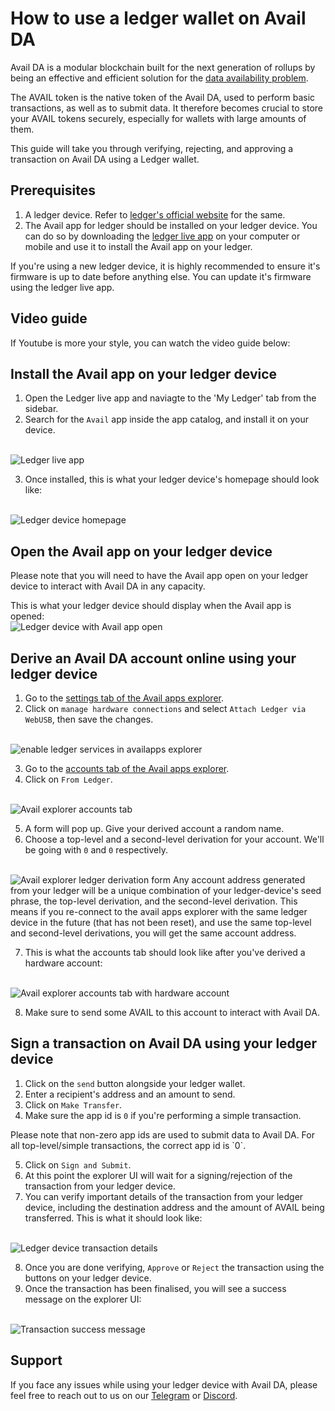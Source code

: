 
# How to use a ledger wallet on Avail DA

Avail DA is a modular blockchain built for the next generation of rollups by being an effective and efficient
solution for the [data availability problem](https://blog.availproject.org/data-availability-what-is-it/).

The AVAIL token is the native token of the Avail DA, used to perform basic transactions, as well as to submit data.
It therefore becomes crucial to store your AVAIL tokens securely, especially for wallets with large amounts of them.

This guide will take you through verifying, rejecting, and approving a transaction on Avail DA using a Ledger wallet.

## Prerequisites

1. A ledger device. Refer to [ledger's official website](https://www.ledger.com/) for the same.
2. The Avail app for ledger should be installed on your ledger device. You can do so by downloading the
[ledger live app](https://www.ledger.com/ledger-live) on your computer or mobile and use it to install the Avail app on your ledger.

<Callout type="warning">
If you're using a new ledger device, it is highly recommended to ensure it's firmware is up to date before anything else.
You can update it's firmware using the ledger live app.
</Callout>

## Video guide

If Youtube is more your style, you can watch the video guide below:
<br/>

<YouTube id="K-mCPqTw0yU"/>

## Install the Avail app on your ledger device

1. Open the Ledger live app and naviagte to the 'My Ledger' tab from the sidebar.
2. Search for the `Avail` app inside the app catalog, and install it on your device.
<br/>
<img src="/img/ledger-avail/ledger-avail-1.png" alt="Ledger live app"/>

3. Once installed, this is what your ledger device's homepage should look like:
<br/>
<img src="/img/ledger-avail/ledger-avail-2.jpeg" alt="Ledger device homepage"/>

## Open the Avail app on your ledger device

<Callout type="info">
Please note that you will need to have the Avail app open on your ledger device to interact with Avail DA in any capacity.
</Callout>

This is what your ledger device should display when the Avail app is opened:
<br/>
<img src="/img/ledger-avail/ledger-avail-3.png" alt="Ledger device with Avail app open"/>

## Derive an Avail DA account online using your ledger device

1. Go to the [settings tab of the Avail apps explorer](https://explorer.avail.so/#/settings).
2. Click on `manage hardware connections` and select `Attach Ledger via WebUSB`, then save the changes.

<br/>
<img src="/img/ledger-avail/ledger-1.png" alt="enable ledger services in availapps explorer"/>

3. Go to the [accounts tab of the Avail apps explorer](https://explorer.avail.so/#/accounts).
4. Click on `From Ledger`.

<br/>
<img src="/img/ledger-avail/ledger-avail-4.png" alt="Avail explorer accounts tab"/>

5. A form will pop up. Give your derived account a random name.
6. Choose a top-level and a second-level derivation for your account. We'll be going with `0` and `0` respectively.
<br/>
<img src="/img/ledger-avail/ledger-avail-5.png" alt="Avail explorer ledger derivation form"/>

<Callout type="info">
Any account address generated from your ledger will be a unique combination of your ledger-device's
seed phrase, the top-level derivation, and the second-level derivation.
This means if you re-connect to the avail apps explorer with the same ledger device in the future (that has not been reset), and use
the same top-level and second-level derivations, you will get the same account address.
</Callout> 

7. This is what the accounts tab should look like after you've derived a hardware account:
<br/>
<img src="/img/ledger-avail/ledger-avail-6.png" alt="Avail explorer accounts tab with hardware account"/>

8. Make sure to send some AVAIL to this account to interact with Avail DA.

## Sign a transaction on Avail DA using your ledger device

1. Click on the `send` button alongside your ledger wallet.
2. Enter a recipient's address and an amount to send.
3. Click on `Make Transfer`.
4. Make sure the app id is `0` if you're performing a simple transaction.

<Callout type="info">
Please note that non-zero app ids are used to submit data to Avail DA.
For all top-level/simple transactions, the correct app id is `0`.
</Callout>

5. Click on `Sign and Submit`.
6. At this point the explorer UI will wait for a signing/rejection of the transaction from your ledger device.
7. You can verify important details of the transaction from your ledger device, including the destination address and the amount of AVAIL being transferred.
This is what it should look like:
<br/>
<img src="/img/ledger-avail/ledger-avail-7.png" alt="Ledger device transaction details"/>

8. Once you are done verifying, `Approve` or `Reject` the transaction using the buttons on your ledger device.
9. Once the transaction has been finalised, you will see a success message on the explorer UI:
<br/>
<img src="/img/ledger-avail/ledger-avail-8.png" alt="Transaction success message"/>

## Support
If you face any issues while using your ledger device with Avail DA, please feel free to reach out to us on our [Telegram](https://t.me/AvailCommunity) or [Discord](https://discord.gg/AvailProject).
